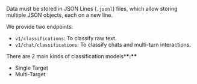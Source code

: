 

Data must be stored in JSON Lines (`.jsonl`) files, which allow storing multiple JSON objects, each on a new line.

We provide two endpoints:

- `v1/classifications`: To classify raw text.
- `v1/chat/classifications`: To classify chats and multi-turn interactions.

There are 2 main kinds of classification models\***\*:\*\***

- Single Target
- Multi-Target

<ExplorerTabs id="classification-models-types">
    <ExplorerTab value="single-target" label="Single Target">
        <SingleTargetTab/>
    </ExplorerTab>
    <ExplorerTab value="multi-Target" label="Multi-Target">
        <MultiTargetTab/>
    </ExplorerTab>
</ExplorerTabs>